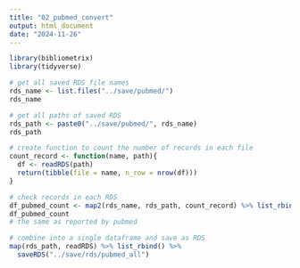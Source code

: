 ---
title: "02_pubmed_convert"
output: html_document
date: "2024-11-26"
---

```{r}
library(bibliometrix)
library(tidyverse)
```

```{r}
# get all saved RDS file names
rds_name <- list.files("../save/pubmed/")
rds_name
```

```{r}
# get all paths of saved RDS
rds_path <- paste0("../save/pubmed/", rds_name)
rds_path
```

```{r}
# create function to count the number of records in each file
count_record <- function(name, path){
  df <- readRDS(path)
  return(tibble(file = name, n_row = nrow(df)))
}
```

```{r}
# check records in each RDS
df_pubmed_count <- map2(rds_name, rds_path, count_record) %>% list_rbind()
df_pubmed_count
# the same as reported by pubmed
```

```{r}
# combine into a single dataframe and save as RDS
map(rds_path, readRDS) %>% list_rbind() %>%
  saveRDS("../save/rds/pubmed_all")
```
